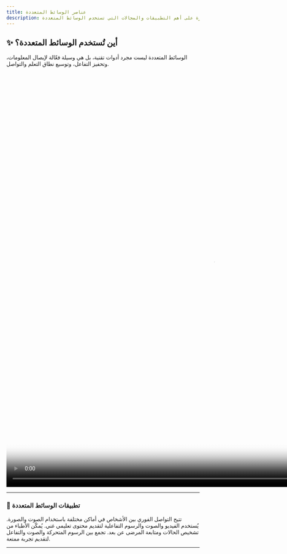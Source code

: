 ```yaml
---
title: عناصر الوسائط المتعددة
description: نظرة على أهم التطبيقات والمجالات التي تستخدم الوسائط المتعددة
---
```



## ✨ أين تُستخدم الوسائط المتعددة؟

الوسائط المتعددة ليست مجرد أدوات تقنية، بل هي وسيلة فعّالة لإيصال المعلومات، وتحفيز التفاعل، وتوسيع نطاق التعلم والتواصل.

<video class="plyr" preload="metadata" playsinline poster="/thumbnails/Video-min.png" width="1080" height="1080">
  <source src="/MultimediaVideo.mp4" type="video/mp4" />
  Your browser does not support the video tag.
</video>

---

### 🧠 تطبيقات الوسائط المتعددة

<CardGrid>
  <Card title="المؤتمرات عن بعد" icon="collaboration">
    تتيح التواصل الفوري بين الأشخاص في أماكن مختلفة باستخدام الصوت والصورة.
  </Card>
  <Card title="التعليم عن بعد" icon="open-book">
    يُستخدم الفيديو والصوت والرسوم التفاعلية لتقديم محتوى تعليمي غني.
  </Card>
  <Card title="الطب عن بعد" icon="heart">
    يُمكّن الأطباء من تشخيص الحالات ومتابعة المرضى عن بعد.
  </Card>
  <Card title="الألعاب التفاعلية" icon="joystick">
    تجمع بين الرسوم المتحركة والصوت والتفاعل لتقديم تجربة ممتعة.
  </Card>
</CardGrid>

---

<CompleteButton pageId="ref-3" />
